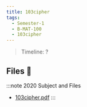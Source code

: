```yaml
---
title: 103cipher
tags:
  - Semester-1
  - B-MAT-100
  - 103cipher
---
```

> Timeline: ?


## Files 📂

:::note 2020 Subject and Files
- [103cipher.pdf](https://github.com/Studio-17/Epitech-Subjects/raw/main/Semester-1/B-MAT-100/103cipher/103cipher.pdf)
:::

